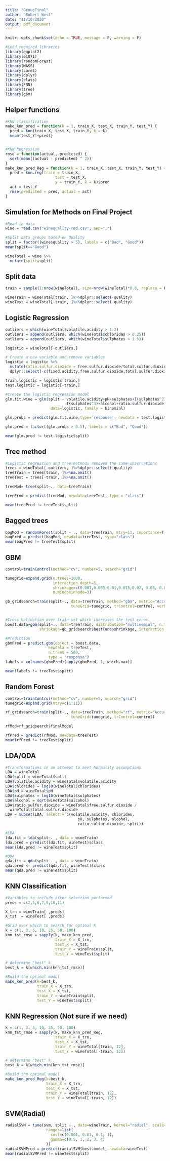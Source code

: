 ```yaml
---
title: "GroupFinal"
author: "Robert West"
date: "11/10/2020"
output: pdf_document
---
```


```r
knitr::opts_chunk$set(echo = TRUE, message = F, warning = F)

#Load required libraries
library(ggplot2)
library(e1071)
library(randomForest)
library(MASS)
library(caret)
library(dplyr)
library(class)
library(FNN)
library(tree)
library(gbm)
```

## Helper functions
```r
#KNN classification
make_knn_pred = function(k = 1, train_X, test_X, train_Y, test_Y) {
  pred = knn(train_X, test_X, train_Y, k = k)
  mean(test_Y!=pred)}


#KNN Regression
rmse = function(actual, predicted) {
  sqrt(mean((actual - predicted) ^ 2))
}
make_knn_pred_Reg = function(k = 1, train_X, test_X, train_Y, test_Y) {
  pred = knn.reg(train = train_X, 
                      test = test_X, 
                      y = train_Y, k = k)$pred
  act = test_Y
  rmse(predicted = pred, actual = act)
}
```

## Simulation for Methods on Final Project

```r
#Read in data
wine = read.csv("winequality-red.csv", sep=";")

#Split data groups based on Quality
split = factor((wine$quality > 5), labels = c("Bad", "Good"))
mean(split=="Good")

wineTotal = wine %>% 
  mutate(split=split)
```


## Split data
```r
train = sample(1:nrow(wineTotal), size=nrow(wineTotal)*0.8, replace = F)

wineTrain = wineTotal[train, ]%>%dplyr::select(-quality)
wineTest = wineTotal[-train, ]%>%dplyr::select(-quality)
```


## Logistic Regression
```r
outliers = which(wineTotal$volatile.acidity > 1.2)
outliers = append(outliers, which(wineTotal$chlorides > 0.25))
outliers = append(outliers, which(wineTotal$sulphates > 1.5))

logistic = wineTotal[-outliers,]

# Create a new variable and remove variables
logistic = logistic %>%
  mutate(ratio.sulfur.dioxide = free.sulfur.dioxide/total.sulfur.dioxide) %>%
  dplyr::select(-c(fixed.acidity,free.sulfur.dioxide,total.sulfur.dioxide,citric.acid,density,residual.sugar))

train.logistic = logistic[train,]
test.logistic = logistic[-train,]

#Create the logistic regression model
glm.fit.wine = glm(split ~ volatile.acidity+pH+sulphates+I(sulphates^2)+
                           I(sulphates^3)+alcohol+ratio.sulfur.dioxide,
                    data=logistic, family = binomial)

glm.probs = predict(glm.fit.wine,type='response', newdata = test.logistic)

glm.pred = factor((glm.probs > 0.5), labels = c("Bad", "Good"))

mean(glm.pred != test.logistic$split)
```


## Tree method
```r
#Logistic regression and tree methods removed the same observations
trees = wineTotal[-outliers, ]%>%dplyr::select(-quality)
treeTrain = trees[train, ]%>%na.omit()
treeTest = trees[-train, ]%>%na.omit()

treeMod= tree(split~., data=treeTrain)

treePred = predict(treeMod, newdata=treeTest, type = "class")

mean(treePred != treeTest$split)
```

## Bagged trees
```r
bagMod = randomForest(split ~ ., data=treeTrain, mtry=11, importance=T)
bagPred = predict(bagMod, newdata=treeTest, type="class")
mean(bagPred != treeTest$split)
```

## GBM
```r
control=trainControl(method="cv", number=5, search="grid")

tunegrid=expand.grid(n.trees=1000,
                     interaction.depth=5,
                     shrinkage=c(0.001,0.005,0.01,0.015,0.02, 0.03, 0.05, 0.1),
                     n.minobsinnode=3)

gb_gridsearch=train(split~., data=treeTrain, method="gbm", metric="Accuracy",
                             tuneGrid=tunegrid, trControl=control, verbose=F)


#Cross Validation over train set which increases the test error
boost.data=gbm(split~., data=treeTrain, distribution="multinomial", n.trees=10000,
               shrinkage=gb_gridsearch$bestTune$shrinkage, interaction.depth=4)

#Prediction 
gbmPred = predict.gbm(object = boost.data,
                   newdata = treeTest,
                   n.trees = 500,
                   type = "response")
labels = colnames(gbmPred)[apply(gbmPred, 1, which.max)]

mean(labels != treeTest$split)
```

## Random Forest
```r
control=trainControl(method="cv", number=5, search="grid")
tunegrid=expand.grid(mtry=c(1:11))

rf_gridsearch=train(split~., data=treeTrain, method="rf", metric="Accuracy",
                             tuneGrid=tunegrid, trControl=control)

rfMod=rf_gridsearch$finalModel

rfPred = predict(rfMod, newdata=treeTest)
mean(rfPred != treeTest$split)
```









## LDA/QDA
```r
#Transformations in an attempt to meet Normality assumptions
LDA = wineTotal
LDA$split = wineTotal$split
LDA$volatile.acidity = wineTotal$volatile.acidity
LDA$chlorides = log10(wineTotal$chlorides)
LDA$pH = wineTotal$pH
LDA$sulphates = log10(wineTotal$sulphates)
LDA$alcohol = sqrt(wineTotal$alcohol)
LDA$ratio_sulfur.dioxide = wineTotal$free.sulfur.dioxide /
  wineTotal$total.sulfur.dioxide
LDA = subset(LDA, select = c(volatile.acidity, chlorides,
                                pH, sulphates, alcohol, 
                                ratio_sulfur.dioxide, split))

#LDA
lda.fit = lda(split~. , data = wineTrain)
lda.pred = predict(lda.fit, wineTest)$class
mean(lda.pred != wineTest$split)

#QDA
qda.fit = qda(split~. , data = wineTrain)
qda.pred <- predict(qda.fit, wineTest)$class
mean(qda.pred != wineTest$split)
```

## KNN Classification
```r
#Variables to include after selection performed
preds = c(2,5,6,7,9,10,11)

X_trn = wineTrain[ ,preds]
X_tst  = wineTest[ ,preds]

#Grid over which to search for optimal K 
k = c(1, 3, 5, 10, 25, 50, 100)
knn_tst_rmse = sapply(k, make_knn_pred, 
                      train_X = X_trn, 
                      test_X = X_tst,
                      train_Y = wineTrain$split, 
                      test_Y = wineTest$split)

# determine "best" k
best_k = k[which.min(knn_tst_rmse)]

#Build the optimal model 
make_knn_pred(k=best_k,
              train_X = X_trn, 
              test_X = X_tst, 
              train_Y = wineTrain$split, 
              test_Y = wineTest$split)
```

## KNN Regression (Not sure if we need)
```r
k = c(1, 3, 5, 10, 25, 50, 100)
knn_tst_rmse = sapply(k, make_knn_pred_Reg, 
                      train_X = X_trn, 
                      test_X = X_tst,
                      train_Y = wineTotal[train, 12], 
                      test_Y = wineTotal[-train, 12])

# determine "best" k
best_k = k[which.min(knn_tst_rmse)]

#Build the optimal model 
make_knn_pred_Reg(k=best_k, 
                  train_X = X_trn, 
                  test_X = X_tst, 
                  train_Y = wineTotal[train, 12], 
                  test_Y = wineTotal[-train, 12])
```







## SVM(Radial)
```r
radialSVM = tune(svm, split ~., data=wineTrain, kernel="radial", scale=T, 
                  ranges=list(
                    cost=c(0.001, 0.01, 0.1, 1), 
                    gamma=c(0.5, 1, 2, 3, 4)
                  ))
radialSVMPred = predict(radialSVM$best.model, newdata=wineTest)
mean(radialSVMPred != wineTest$split)
```









